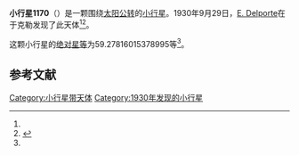 {{Infobox planet
| bgcolour = #FFFFC0
| name = 1170 Siva
| symbol = 
| image = 
| caption = 
| discovery = yes
| discovery_ref = 
| discoverer = [[E._Delporte|E. Delporte]]
| discovery_site = [[于克勒|于克勒]] 
| discovered = 1930年9月29日
| designations = yes
| mp_name = 
| named_after = 
| alt_names = 
| mp_category = [[越火小行星|越火小行星]]
| orbit_ref = <ref name="a">[http://ssd.jpl.nasa.gov/sbdb.cgi?sstr=1170 1170 Siva] {{Wayback|url=http://ssd.jpl.nasa.gov/sbdb.cgi?sstr=1170 |date=20140924202732 }}，小行星數據庫瀏覽器（JPL Small-Body Database Browser）－[[美国国家航空航天局|美国国家航空航天局]]喷气推进实验室</ref>
| epoch = 2456400.5 (2013年4月18日更新)
| aphelion = {{convert|3.023571657046369|AU|km|3|abbr=on|lk=out}}
| perihelion = {{convert|1.62681099469375|AU|km|3|abbr=on}}
| semimajor = {{convert|2.32519132587006|AU|km|3|abbr=on}}
| eccentricity = 0.300353921
| period = 1295.049797 [[日|日]]<br />3.55[[儒略年|儒略年]]
| avg_speed = 
| inclination = 22.18991552430085
| asc_node = .9417937408084329
| mean_anomaly = 
| arg_peri = 59.27816015378995
| satellites = 
| physical_characteristics = yes
| dimensions = 
| mass = 
| density = 
| surface_grav = 
| escape_velocity = 
| sidereal_day = 
| axial_tilt = 
| pole_ecliptic_lat = 
| pole_ecliptic_lon = 
| albedo = 
| temperatures= 
| temp_name1 = 
| mean_temp_1 = 
| max_temp_1 = 
| temp_name2 = 
| max_temp_2 = 
| spectral_type = 
| abs_magnitude = 59.27816015378995
}}

'''小行星1170'''（{{lang-en|1170 Siva}}）是一颗围绕[[太阳|太阳]][[公转|公转]]的[[小行星|小行星]]。1930年9月29日，[[E._Delporte|E. Delporte]]在于克勒发现了此天体<ref name="a" /><ref>{{cite news|title=小行星列表|url=http://cfa-www.harvard.edu/iau/lists/NumberedMPs.txt|accessdate=2013-07-08|newspaper=哈佛大学|archive-date=2008-05-17|archive-url=https://web.archive.org/web/20080517010638/http://cfa-www.harvard.edu/iau/lists/NumberedMPs.txt|dead-url=no}}</ref>。

这颗小行星的[[绝对星等|绝对星等]]为59.27816015378995等<ref name="a" />。

==参考文献==
{{reflist}}
{{Minor Planet Number|[[小行星1169|小行星1169]]|[[小行星1171|小行星1171]]}}

{{小天体}}

[[Category:小行星带天体|Category:小行星带天体]]
[[Category:1930年发现的小行星|Category:1930年发现的小行星]]

{{asteroid-stub}}